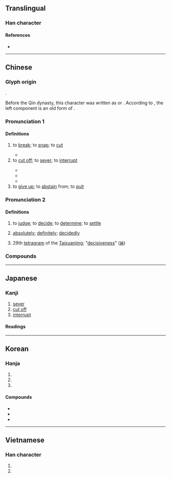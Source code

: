 {{also|断}}
{{character info}}
==Translingual==

===Han character===
{{Han char|rn=69|rad=斤|as=14|sn=18|four=22721|canj=VIHML|ids=⿰㡭斤}}

====References====
* {{Han ref|kx=0480.350|dkj=13611|dj=0841.220|hdz=32028.130|uh=65B7|ud=26039|bh=C25F|bd=49759}}

----

==Chinese==
{{zh-forms|s=断|alt=𣃔}}

===Glyph origin===
{{Han etym}}
{{Han compound|𢇍|斤|t1=to cut|t2=axe|ls=ic}}.

Before the Qin dynasty, this character was written as {{zh-l|𠸿}} or {{zh-l|𠜷}}. According to ''{{w|Shuowen}}'', the left component is an old form of {{zh-l|*叀}}.

===Pronunciation 1===
{{zh-pron
|m=duàn
|m-s=
|c=tyun5,dyun6
|c_note=tyun5 - vernacular; dyun6 - literary
|c-t=
|g=
|h=pfs=thôn/tón
|j=
|mb=
|md=dōng/duâng
|md_note=dōng - vernacular (“to snap; to cut off”); duâng - literary (“to cut off”)
|mn=xm,tp,kh,tn,hc,tc,sx,km,mg:tn̄g/qz,jj,lk:tňg/zz,yl:tūiⁿ/xm,zz,tw:toān/qz,jj:toǎn
|mn_note=tn̄g/tňg/tūiⁿ - vernacular; toān/toǎn - literary
|mn-t=deng6/duang6/duêng6
|mn-t_note=deng6 - vernacular; duang6/duêng6 - literary
|w=3doe
|x=
|mc=2+1
|oc=1+2,3+1
|cat=v
}}

====Definitions====
{{zh-hanzi}}

# to [[break]]; to [[snap]]; to [[cut]]
#: {{zh-x|他 說 他 的 手臂 斷 了。|He said that he'd broken his arm.}}
#: {{zh-x|枝 樹枝 斷{tyun5} 咗。|A tree branch '''broke'''.|C}}
#* {{zh-x|斷 木 為 杵，掘 地 為 臼，臼杵 之 利，萬民 以 濟。|They '''cut''' wood and fashioned it into pestles; they dug in the ground and formed mortars. Thus the myriads of the people received the benefit arising from the use of the pestle and mortar.|ref=Yijing}}
# to [[cut off]]; to [[sever]]; to [[interrupt]]
#: {{zh-x|通話 斷 了。|The line has gone dead.}}
#: {{zh-x|斷電|to experience a power outage}}
#: {{zh-x|斷交|to sever ties}}
#* {{zh-x|我 先后 綏 乃 祖 乃 父，乃 祖 乃 父 乃 斷 棄 汝，不 救 乃 死。|Whereas my royal predecessors made your ancestors and fathers happy, they, your ancestors and fathers, will [now] '''cut''' you '''off''' and abandon you, and not save you from death.|ref=Shujing}}
#* {{zh-x|過言 不 再，流言 不 極；不 斷 其 威，不 習 其 謀。|He does not repeat any error of speech; any rumours against him he does not pursue up to their source; he does not allow his dignity to be '''interrupted'''; he does not dread to practise [beforehand] the counsels [which he gives].|ref=Liji}}
#* {{zh-x|蘭芝 初 還{huán} 時，府吏 見 丁寧，結 誓 不 別離。 今日 違 情義，恐 此 事 非 奇。自 可 斷 來信，徐徐 更 謂 之。|When I came home this time, the clerk pleaded with me again and again, and we made a vow that we'd never part. Today if I went against those feelings, I fear nothing lucky could come of it! Let us '''break off''' these negotiations, or say we need time to think it over slowly.|CL|ref=''{{w|Peacock Flies Southeast|Southeast the Peacock Flies}}'', before 6th century <small>CE</small>, translated by {{w|Burton Watson}}}}
# to [[give up]]; to [[abstain]] from; to [[quit]]
#: {{zh-x|斷 煙|to quit smoking}}
#: {{zh-x|在 孩子 三 個 月 大 時，她 給 孩子 斷 了 奶，並 開始 喂 奶粉。|She [[wean]]ed her baby when he was 3 months old and started him on powdered milk.}}

===Pronunciation 2===
{{zh-pron
|m=duàn
|m-s=
|c=dyun3,dyun6
|c_note=dyun6 - variant used in compounds
|c-t=
|g=
|h=pfs=ton
|j=
|mb=
|md=duáng
|mn=toàn/qz:toǎn
|mn-t=duang3/duêng3
|w=2toe
|x=
|mc=3
|oc=3,2
|cat=v,adv
}}

====Definitions====
{{zh-hanzi}}

# to [[judge]]; to [[decide]]; to [[determine]]; to [[settle]]
#: {{zh-x|判斷|to decide, to determine}}
#: {{zh-x|這 個 案子 很 難 斷。|It is hard to '''judge''' this case.}}
# {{lb|zh|used in the negative}} [[absolutely]]; [[definitely]]; [[decidedly]]
# 29th [[tetragram]] of the [[Taixuanjing]]; "[[decisiveness]]" ([[𝌢]])

===Compounds===
{{zh-der|了斷|壟斷資本|壟斷|多謀善斷|占斷|寡斷|壯士斷腕|價值判斷|一刀兩斷|判斷詞|倒斷|判斷句|壟斷市場|不斷|問斷|不斷頭|專斷|七斷八續|夢斷魂消|意斷恩絕|夢斷魂勞|慎謀能斷|喝神斷鬼|愁腸寸斷|夢斷黃粱|心疼肝斷|判斷力|乾斷|傾移斷層|割恩斷義|勾斷|平移斷層|判斷能力|下斷|優柔寡斷|切斷|專斷獨行|分釵斷帶|一筆勾斷|寸斷|宸斷|定斷|官斷|孟母斷織|剿斷|咬斷鐵|好謀善斷|割斷|公斷法院|天斷|好謀無斷|壟斷獨登|坐斷|同心斷金|恩斷意絕|恩斷義絕|審斷|剖斷|判斷|公斷|公斷人|句斷|中斷|攔前斷後|片斷|破土斷木|斷檔|文身斷髮|斷交|斷腸|機斷|斷金|斷酒|斷層掃描|源源不斷|斷水|斷代史|正斷層|斷種|斷章摘句|斷後|望斷|椎拍輐斷|斷片|殘編斷簡|斷根|斷頭食|斷事|斷絕往來|攛斷|獨斷專行|斷崖|杖斷|斷獄|折斷|斷裂|斷斷|獨行獨斷|猿腸寸斷|斷火|斷梗飛蓬|放斷鷂|斷屠|打斷|明斷|截斷眾流|斷黑|斷垣殘壁|斷長補短|目斷魂銷|斷虀畫粥|斷線|科斷|斷子絕孫|斷語|斷弦|淒斷|斷決如流|殘篇斷簡|斷層|斷脰決腹|把斷|斷井頹垣|斷根絕種|斷紙餘墨|沒斷的|投鞭斷流|斷斷續續|斷乎不可|斷念|斷頭話|斷然|斷編殘簡|柔腸寸斷|目斷飛鴻|枉斷|斷簡殘篇|斷袖分桃|斷壁殘垣|斷章取義|物理診斷|斷言|斷橋|殺伐決斷|接連不斷|水斷陸絕|斫斷|獨斷獨行|斷乎|斷臂說書|斷腸草|斷爛朝報|禁斷|斷頭將軍|斷章截句|淚乾腸斷|斷髮文身|斷定|斷配|決獄斷刑|斷幅殘紙|當斷不斷|砍斷|斷線鷂子|懸斷|斷梗飄萍|斷代|眼穿腸斷|斷煙|斷梗流萍|斷氣|沒倒斷|目斷鱗鴻|斷口|應機立斷|橫斷面|斷案|溝中斷|斷頭|房謀杜斷|當機立斷|斷非|斷除|琴斷朱弦|斷金亭子|斷電|斷線風箏|玉簫聲斷|斷長續短|斷續|柔茹寡斷|目斷魂消|扭斷|斷頭路|目斷|斷鶴續鳧|斷席|斷港絕潢|漂零蓬斷|殘章斷簡|斷掌|滔滔不斷|斷織|斷送|斷糧|斷無|斷袖之寵|斷七|斷喝|斷遣|浮萍斷梗|推斷|獨斷|無倒斷|活斷層|柔懦寡斷|決斷如流|決斷|斷絕|斷袖|斷落|斷頭臺|斷結|斷魂|橫斷|斷怪除妖|斷首捐軀|截斷|斷釵重合|斷簡殘編|有撇斷|果斷|斷難從命|斷雨殘雲|斷面|斷炊|斷腸花|斷治|斷梗飄蓬|斷尾雄雞|斷奶|斷壁頹垣|斷句|拔刀斷席|斷路|武斷|斷雁孤鴻|識文斷字|簡斷|線斷風箏|藕斷絲連|連續不斷|筆斷意連|隔斷|處斷|肝腸寸斷|論斷|預斷|續斷|道斷|阻斷|立斷|訊斷|雄斷|繩鋸木斷|臆斷|裁斷|鸞膠續斷|隔皮斷貨|魭斷|迴腸寸斷|縱斷面|路斷人稀|腸斷|診斷試劑|香火不斷|音容淒斷|買斷|間斷不繼|章決句斷|鐵口直斷|結斷|聽斷|診斷|隴斷|綿綿不斷|間斷|網路診斷|飄蓬斷梗|鋸斷|言語道斷|足謀寡斷|連綿不斷|鐵嘴直斷|逸塵斷鞅|遮斷|評斷|賣斷|紅消香斷|行權立斷|雄雞斷尾|義斷恩絕|斷正|熔斷}}

{{zh-cat|Elementary}}

----

==Japanese==
{{ja-kanji forms|断|斷}}

===Kanji===
{{ja-kanji|grade=|rs=斤14|shin=断}}

# [[sever]]
# [[cut off]]
# [[interrupt]]

====Readings====
{{ja-readings
|goon=だん
|kanon=たん
|kun=た-つ, ことわ-る, さだ-める}}

----

==Korean==

===Hanja===
{{ko-hanja|끊다|끊을|단}}

# {{hanja form of|단|[[sever]]}}
# {{hanja form of|단|[[cut off]]}}
# {{hanja form of|단|[[interrupt]]}}

====Compounds====
* {{ko-l|판단|[[judgement]], [[determination]]|判斷}}
* {{ko-l|절단|[[cutting]], [[cutting off]], [[severance]]|切斷}}
* {{ko-l|단절|{{q|geology}} [[fault]]|斷層}}

----

==Vietnamese==

===Han character===
{{vi-readings|reading=đoán, đoạn|rs=斤14}}

# {{han tu form of|đoán|to guess; to predict; to surmise; to divine}}
# {{han tu form of|đoạn|painful; broken off; to corner}}